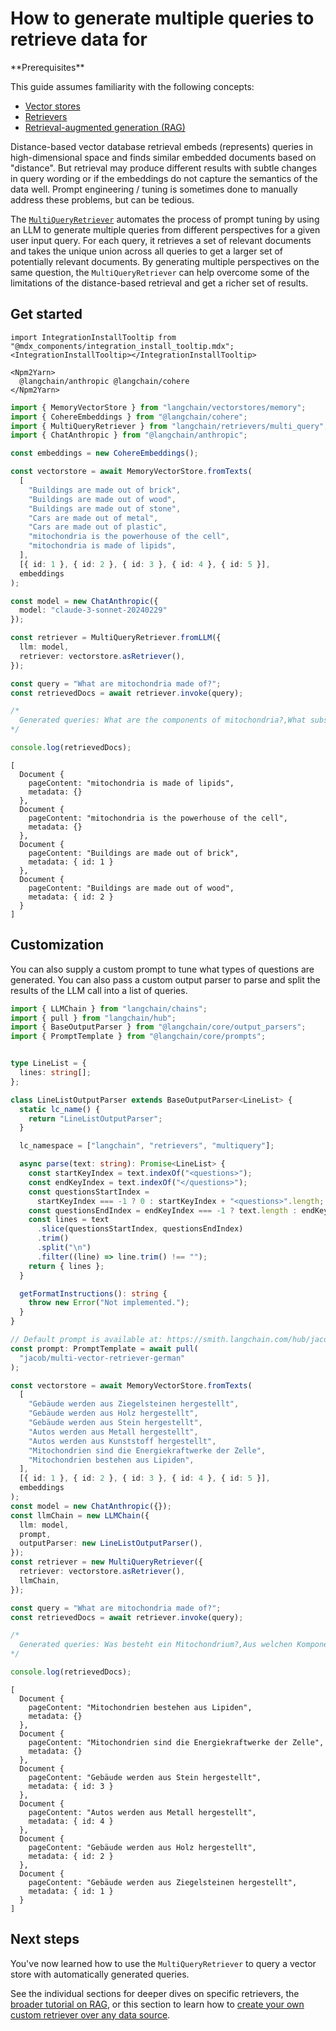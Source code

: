 # How to generate multiple queries to retrieve data for

<Info>
**Prerequisites**


This guide assumes familiarity with the following concepts:

- [Vector stores](/oss/python/concepts/#vectorstores)
- [Retrievers](/oss/python/concepts/retrievers)
- [Retrieval-augmented generation (RAG)](/oss/python/tutorials/rag)

</Info>

Distance-based vector database retrieval embeds (represents) queries in high-dimensional space and finds similar embedded documents based on "distance".
But retrieval may produce different results with subtle changes in query wording or if the embeddings do not capture the semantics of the data well.
Prompt engineering / tuning is sometimes done to manually address these problems, but can be tedious.

The [`MultiQueryRetriever`](https://api.js.langchain.com/classes/langchain.retrievers_multi_query.MultiQueryRetriever.html) automates the process of prompt tuning by using an LLM to generate multiple queries from different perspectives for a given user input query.
For each query, it retrieves a set of relevant documents and takes the unique union across all queries to get a larger set of potentially relevant documents.
By generating multiple perspectives on the same question, the `MultiQueryRetriever` can help overcome some of the limitations of the distance-based retrieval and get a richer set of results.

## Get started

```{=mdx}
import IntegrationInstallTooltip from "@mdx_components/integration_install_tooltip.mdx";
<IntegrationInstallTooltip></IntegrationInstallTooltip>

<Npm2Yarn>
  @langchain/anthropic @langchain/cohere
</Npm2Yarn>
```
```typescript
import { MemoryVectorStore } from "langchain/vectorstores/memory";
import { CohereEmbeddings } from "@langchain/cohere";
import { MultiQueryRetriever } from "langchain/retrievers/multi_query";
import { ChatAnthropic } from "@langchain/anthropic";

const embeddings = new CohereEmbeddings();

const vectorstore = await MemoryVectorStore.fromTexts(
  [
    "Buildings are made out of brick",
    "Buildings are made out of wood",
    "Buildings are made out of stone",
    "Cars are made out of metal",
    "Cars are made out of plastic",
    "mitochondria is the powerhouse of the cell",
    "mitochondria is made of lipids",
  ],
  [{ id: 1 }, { id: 2 }, { id: 3 }, { id: 4 }, { id: 5 }],
  embeddings
);

const model = new ChatAnthropic({
  model: "claude-3-sonnet-20240229"
});

const retriever = MultiQueryRetriever.fromLLM({
  llm: model,
  retriever: vectorstore.asRetriever(),
});

const query = "What are mitochondria made of?";
const retrievedDocs = await retriever.invoke(query);

/*
  Generated queries: What are the components of mitochondria?,What substances comprise the mitochondria organelle?  ,What is the molecular composition of mitochondria?
*/

console.log(retrievedDocs);
```
```output
[
  Document {
    pageContent: "mitochondria is made of lipids",
    metadata: {}
  },
  Document {
    pageContent: "mitochondria is the powerhouse of the cell",
    metadata: {}
  },
  Document {
    pageContent: "Buildings are made out of brick",
    metadata: { id: 1 }
  },
  Document {
    pageContent: "Buildings are made out of wood",
    metadata: { id: 2 }
  }
]
```
## Customization

You can also supply a custom prompt to tune what types of questions are generated.
You can also pass a custom output parser to parse and split the results of the LLM call into a list of queries.


```typescript
import { LLMChain } from "langchain/chains";
import { pull } from "langchain/hub";
import { BaseOutputParser } from "@langchain/core/output_parsers";
import { PromptTemplate } from "@langchain/core/prompts";


type LineList = {
  lines: string[];
};

class LineListOutputParser extends BaseOutputParser<LineList> {
  static lc_name() {
    return "LineListOutputParser";
  }

  lc_namespace = ["langchain", "retrievers", "multiquery"];

  async parse(text: string): Promise<LineList> {
    const startKeyIndex = text.indexOf("<questions>");
    const endKeyIndex = text.indexOf("</questions>");
    const questionsStartIndex =
      startKeyIndex === -1 ? 0 : startKeyIndex + "<questions>".length;
    const questionsEndIndex = endKeyIndex === -1 ? text.length : endKeyIndex;
    const lines = text
      .slice(questionsStartIndex, questionsEndIndex)
      .trim()
      .split("\n")
      .filter((line) => line.trim() !== "");
    return { lines };
  }

  getFormatInstructions(): string {
    throw new Error("Not implemented.");
  }
}

// Default prompt is available at: https://smith.langchain.com/hub/jacob/multi-vector-retriever-german
const prompt: PromptTemplate = await pull(
  "jacob/multi-vector-retriever-german"
);

const vectorstore = await MemoryVectorStore.fromTexts(
  [
    "Gebäude werden aus Ziegelsteinen hergestellt",
    "Gebäude werden aus Holz hergestellt",
    "Gebäude werden aus Stein hergestellt",
    "Autos werden aus Metall hergestellt",
    "Autos werden aus Kunststoff hergestellt",
    "Mitochondrien sind die Energiekraftwerke der Zelle",
    "Mitochondrien bestehen aus Lipiden",
  ],
  [{ id: 1 }, { id: 2 }, { id: 3 }, { id: 4 }, { id: 5 }],
  embeddings
);
const model = new ChatAnthropic({});
const llmChain = new LLMChain({
  llm: model,
  prompt,
  outputParser: new LineListOutputParser(),
});
const retriever = new MultiQueryRetriever({
  retriever: vectorstore.asRetriever(),
  llmChain,
});

const query = "What are mitochondria made of?";
const retrievedDocs = await retriever.invoke(query);

/*
  Generated queries: Was besteht ein Mitochondrium?,Aus welchen Komponenten setzt sich ein Mitochondrium zusammen?  ,Welche Moleküle finden sich in einem Mitochondrium?
*/

console.log(retrievedDocs);
```
```output
[
  Document {
    pageContent: "Mitochondrien bestehen aus Lipiden",
    metadata: {}
  },
  Document {
    pageContent: "Mitochondrien sind die Energiekraftwerke der Zelle",
    metadata: {}
  },
  Document {
    pageContent: "Gebäude werden aus Stein hergestellt",
    metadata: { id: 3 }
  },
  Document {
    pageContent: "Autos werden aus Metall hergestellt",
    metadata: { id: 4 }
  },
  Document {
    pageContent: "Gebäude werden aus Holz hergestellt",
    metadata: { id: 2 }
  },
  Document {
    pageContent: "Gebäude werden aus Ziegelsteinen hergestellt",
    metadata: { id: 1 }
  }
]
```
## Next steps

You've now learned how to use the `MultiQueryRetriever` to query a vector store with automatically generated queries.

See the individual sections for deeper dives on specific retrievers, the [broader tutorial on RAG](/oss/python/tutorials/rag), or this section to learn how to
[create your own custom retriever over any data source](/oss/python/how-to/custom_retriever/).
